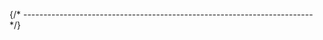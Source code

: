 

{/* ------------------------------------------------------------------------ */}

<CommonAutomaticInstallQuickTest
  descriptiveName="{{longXpackName}}"
  permalinkName="{% if packageConfig.permalinkName %}{{packageConfig.permalinkName}}{% else %}{{packageName}}{% endif %}"
  programName="{{packageWebsiteConfig.programName}}"
  branding="{{packageWebsiteConfig.branding}}"
/>
